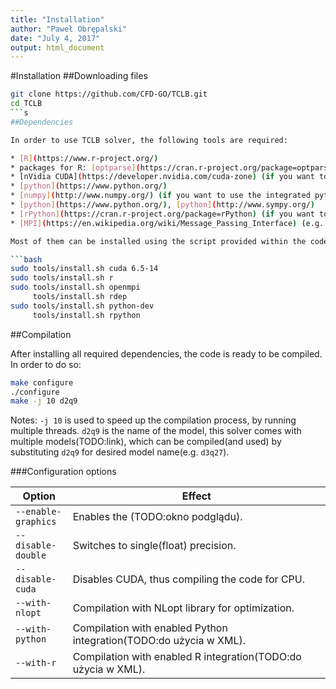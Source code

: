 ```yaml
---
title: "Installation"
author: "Paweł Obrępalski"
date: "July 4, 2017"
output: html_document
---
```


#Installation
##Downloading files
```bash
git clone https://github.com/CFD-GO/TCLB.git
cd TCLB
```s
##Dependencies

In order to use TCLB solver, the following tools are required:

* [R](https://www.r-project.org/)
* packages for R: [optparse](https://cran.r-project.org/package=optparse), [numbers](https://cran.r-project.org/package=numbers),  [template](https://github.com/llaniewski/rtemplate), [gvector](https://github.com/llaniewski/gvector),  [polyAlgebra](https://github.com/llaniewski/polyAlgebra)
* [nVidia CUDA](https://developer.nvidia.com/cuda-zone) (if you want to use GPU)
* [python](https://www.python.org/)
* [numpy](http://www.numpy.org/) (if you want to use the integrated python interpreter)
* [python](https://www.python.org/), [python](http://www.sympy.org/) 
* [rPython](https://cran.r-project.org/package=rPython) (if you want to develop a model using python in place or R)
* [MPI](https://en.wikipedia.org/wiki/Message_Passing_Interface) (e.g. [OpenMPI](http://www.open-mpi.org

Most of them can be installed using the script provided within the code(tools/install.sh):

```bash
sudo tools/install.sh cuda 6.5-14
sudo tools/install.sh r
sudo tools/install.sh openmpi
     tools/install.sh rdep
sudo tools/install.sh python-dev
     tools/install.sh rpython
```

##Compilation

After installing all required dependencies, the code is ready to be compiled. In order to do so:
```bash
make configure
./configure
make -j 10 d2q9
```
Notes: `-j 10` is used to speed up the compilation process, by running multiple threads. `d2q9` is the name of the model, this solver comes with multiple models(TODO:link), which can be compiled(and used) by substituting `d2q9` for desired model name(e.g. `d3q27`).

###Configuration options

Option                | Effect
-------------         | ---------------------------------------------------------
`--enable-graphics`   | Enables the (TODO:okno podglądu).
`--disable-double`    | Switches to single(float) precision.
`--disable-cuda`      | Disables CUDA, thus compiling the code for CPU.
`--with-nlopt`        | Compilation with NLopt library for optimization.
`--with-python`       | Compilation with enabled Python integration(TODO:do użycia w XML).
`--with-r`            | Compilation with enabled R integration(TODO:do użycia w XML).